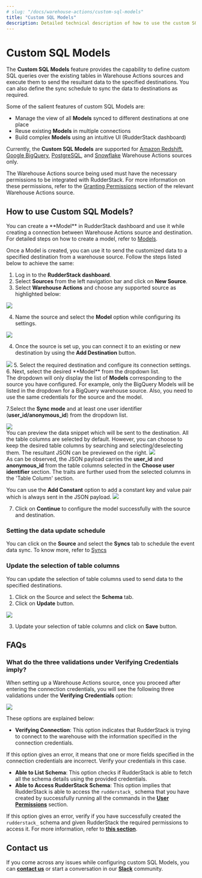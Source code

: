 ```yaml
---
# slug: "/docs/warehouse-actions/custom-sql-models"
title: "Custom SQL Models"
description: Detailed technical description of how to use the custom SQL Models feature to send the resultant data from pre-defined SQL query to the specified destinations.
---
```


# Custom SQL Models

The **Custom SQL Models** feature provides the capability to define custom SQL queries over the existing tables in Warehouse Actions sources and execute them to send the resultant data to the specified destinations. You can also define the sync schedule to sync the data to destinations as required.

Some of the salient features of custom SQL Models are:
* Manage the view of all **Models** synced to different destinations at one place
* Reuse existing **Models** in multiple connections
* Build complex **Models** using an intuitive UI (RudderStack dashboard)

<div class="infoBlock">

  Currently, the <strong>Custom SQL Models</strong> are supported for <a href="https://www.rudderstack.com/docs/warehouse-actions/amazon-redshift/">Amazon Redshift</a>, <a href="https://www.rudderstack.com/docs/warehouse-actions/google-bigquery/">Google BigQuery</a>, <a href="https://www.rudderstack.com/docs/warehouse-actions/postgresql/">PostgreSQL</a>, and <a href="https://www.rudderstack.com/docs/warehouse-actions/snowflake/">Snowflake</a> Warehouse Actions sources only.
</div>

<div class="infoBlock">

The Warehouse Actions source being used must have the necessary permissions to be integrated with RudderStack. For more information on these permissions, refer to the <a href="https://www.rudderstack.com/docs/warehouse-actions/">Granting Permissions</a> section of the relevant Warehouse Actions source.
</div>

## How to use Custom SQL Models? 

<div class="infoBlock">
You can create a **Model** in RudderStack dashboard and use it while creating a connection between Warehouse Actions source and destination. For detailed steps on how to create a model, refer to <a href="https://www.rudderstack.com/docs/rudderstack-cloud/models/">Models</a>.
</div>

Once a Model is created, you can use it to send the customized data to a specified destination from a warehouse source. Follow the steps listed below to achieve the same:

1. Log in to the **RudderStack dashboard**.
2. Select **Sources** from the left navigation bar and click on **New Source**.
3. Select **Warehouse Actions** and choose any supported source as highlighted below: 
<img src="../assets/warehouse-action-sources.png" />

4. Name the source and select the **Model** option while configuring its settings.
<img src="../assets/select-model-option.png" />

4. Once the source is set up, you can connect it to an existing or new destination by using the **Add Destination** button.  
<img src="../assets/add-destination.png" />
5. Select the required destination and configure its connection settings.
6. Next, select the desired **Model** from the dropdown list.

<div class="infoBlock">
The dropdown will only display the list of <strong>Models</strong> corresponding to the source you have configured. For example, only the BigQuery Models will be listed in the dropdown for a BigQuery warehouse source. Also, you need to use the same credentials for the source and the model.
</div>

7.Select the **Sync mode** and at least one user identifier (**user_id/anonymous_id**) from the dropdown list.

<img src="../assets/configure-model.png" />

<div class="infoBlock">
You can preview the data snippet which will be sent to the destination. All the table columns are selected by default. However, you can choose to keep the desired table columns by searching and selecting/deselecting them. The resultant JSON can be previewed on the right.
<img src="../assets/models-data-snippet.png" />
</div>

<div class="infoBlock">
As can be observed, the JSON payload carries the <strong>user_id</strong> and <strong>anonymous_id</strong> from the table columns selected in the <strong>Choose user identifier</strong> section. The traits are further used from the selected columns in the 'Table Column' section.
</div>

You can use the **Add Constant** option to add a constant key and value pair which is always sent in the JSON payload.
<img src="../assets/add-constant.png" />

7. Click on **Continue** to configure the model successfully with the source and destination.

### Setting the data update schedule

You can click on the **Source** and select the **Syncs** tab to schedule the event data sync. To know more, refer to [Syncs]() 

### Update the selection of table columns  

You can update the selection of table columns used to send data to the specified destinations. 

1. Click on the Source and select the **Schema** tab.
2. Click on **Update** button.
<img src="../assets/update-table-selection.png" />

3. Update your selection of table columns and click on **Save** button.

## FAQs

### What do the three validations under Verifying Credentials imply?

When setting up a Warehouse Actions source, once you proceed after entering the connection credentials, you will see the following three validations under the **Verifying Credentials** option:

<img src="../assets/validations.png" />

These options are explained below:

* **Verifying Connection**: This option indicates that RudderStack is trying to connect to the warehouse with the information specified in the connection credentials. 

<div class="warningBlock">

If this option gives an error, it means that one or more fields specified in the connection credentials are incorrect. Verify your credentials in this case.
</div>

* **Able to List Schema**: This option checks if RudderStack is able to fetch all the schema details using the provided credentials. 
* **Able to Access RudderStack Schema**: This option implies that RudderStack is able to access the `rudderstack_` schema that you have created by successfully running all the commands in the [**User Permissions**](https://rudderstack.com/docs/warehouse-actions/google-bigquery#granting-permissions) section. 

<div class="warningBlock">

If this option gives an error, verify if you have successfully created the `rudderstack_` schema and given RudderStack the required permissions to access it. For more information, refer to [**this section**](https://rudderstack.com/docs/warehouse-actions/google-bigquery#creating-the-rudderstack-schema-and-granting-permissions).
</div>

## Contact us

If you come across any issues while configuring custom SQL Models, you can [**contact us**](mailto:%20docs@rudderstack.com) or start a conversation in our [**Slack**](https://rudderstack.com/join-rudderstack-slack-community) community.
